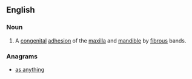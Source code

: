 ==English==

===Noun===
{{en-noun|-}}

# {{label|en|pathology}} A [[congenital]] [[adhesion]] of the [[maxilla]] and [[mandible]] by [[fibrous]] bands.

===Anagrams===
* [[as anything#English|as anything]]